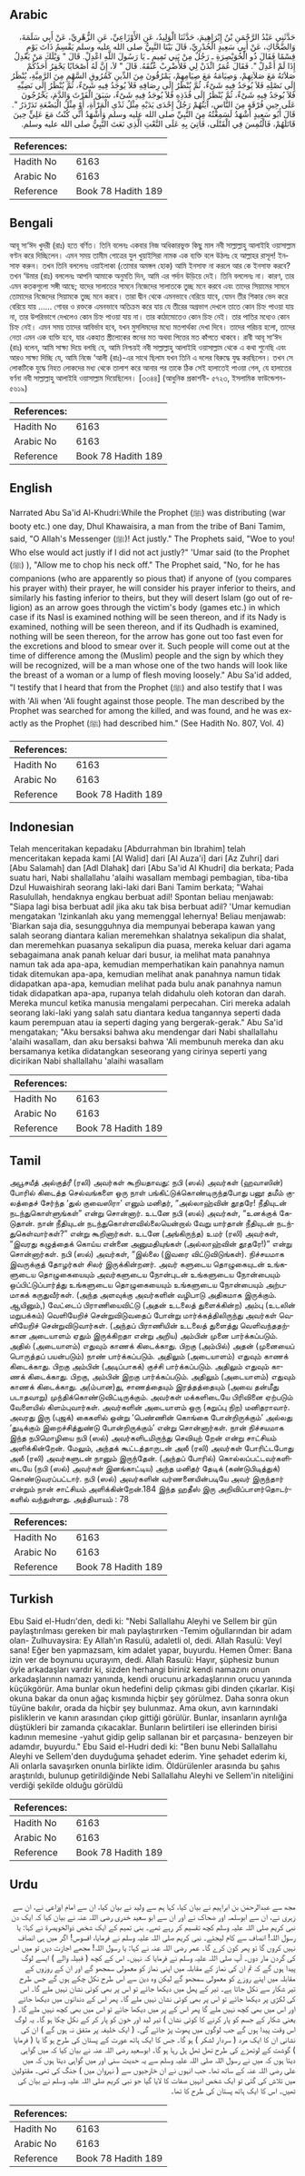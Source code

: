 ## Arabic


<div dir="rtl" lang="ar" style={{fontSize:'larger',backgroundColor:'#f8f9fa',padding:20}}>
حَدَّثَنِي عَبْدُ الرَّحْمَنِ بْنُ إِبْرَاهِيمَ، حَدَّثَنَا الْوَلِيدُ، عَنِ الأَوْزَاعِيِّ، عَنِ الزُّهْرِيِّ، عَنْ أَبِي سَلَمَةَ، وَالضَّحَّاكِ، عَنْ أَبِي سَعِيدٍ الْخُدْرِيِّ، قَالَ بَيْنَا النَّبِيُّ صلى الله عليه وسلم يَقْسِمُ ذَاتَ يَوْمٍ قِسْمًا فَقَالَ ذُو الْخُوَيْصِرَةِ ـ رَجُلٌ مِنْ بَنِي تَمِيمٍ ـ يَا رَسُولَ اللَّهِ اعْدِلْ‏.‏ قَالَ ‏"‏ وَيْلَكَ مَنْ يَعْدِلُ إِذَا لَمْ أَعْدِلْ ‏"‏‏.‏ فَقَالَ عُمَرُ ائْذَنْ لِي فَلأَضْرِبْ عُنُقَهُ‏.‏ قَالَ ‏"‏ لاَ، إِنَّ لَهُ أَصْحَابًا يَحْقِرُ أَحَدُكُمْ صَلاَتَهُ مَعَ صَلاَتِهِمْ، وَصِيَامَهُ مَعَ صِيَامِهِمْ، يَمْرُقُونَ مِنَ الدِّينِ كَمُرُوقِ السَّهْمِ مِنَ الرَّمِيَّةِ، يُنْظَرُ إِلَى نَصْلِهِ فَلاَ يُوجَدُ فِيهِ شَىْءٌ، ثُمَّ يُنْظَرُ إِلَى رِصَافِهِ فَلاَ يُوجَدُ فِيهِ شَىْءٌ، ثُمَّ يُنْظَرُ إِلَى نَضِيِّهِ فَلاَ يُوجَدُ فِيهِ شَىْءٌ، ثُمَّ يُنْظَرُ إِلَى قُذَذِهِ فَلاَ يُوجَدُ فِيهِ شَىْءٌ، سَبَقَ الْفَرْثَ وَالدَّمَ، يَخْرُجُونَ عَلَى حِينِ فُرْقَةٍ مِنَ النَّاسِ، آيَتُهُمْ رَجُلٌ إِحْدَى يَدَيْهِ مِثْلُ ثَدْىِ الْمَرْأَةِ، أَوْ مِثْلُ الْبَضْعَةِ تَدَرْدَرُ ‏"‏‏.‏ قَالَ أَبُو سَعِيدٍ أَشْهَدُ لَسَمِعْتُهُ مِنَ النَّبِيِّ صلى الله عليه وسلم وَأَشْهَدُ أَنِّي كُنْتُ مَعَ عَلِيٍّ حِينَ قَاتَلَهُمْ، فَالْتُمِسَ فِي الْقَتْلَى، فَأُتِيَ بِهِ عَلَى النَّعْتِ الَّذِي نَعَتَ النَّبِيُّ صلى الله عليه وسلم‏.‏
</div>
<div style={{backgroundColor:'#f8f9fa',padding:20, marginBottom: 10}}><table> <thead> <tr> <th>References:</th> <th></th> </tr> </thead> <tbody><tr><td>Hadith No</td><td>6163</td></tr><tr><td>Arabic No</td><td>6163</td></tr><tr><td>Reference</td><td>Book 78 Hadith 189</td></tr></tbody></table></div>

## Bengali


<div dir="ltr" lang="bn" style={{fontSize:'larger',backgroundColor:'#f8f9fa',padding:20}}>
আবূ সা‘ঈদ খুদরী (রাঃ) হতে বর্ণিত। তিনি বলেনঃ একবার নিজ অধিকারভুক্ত কিছু মাল নবী সাল্লাল্লাহু আলাইহি ওয়াসাল্লাম বণ্টন করে দিচ্ছিলেন। এমন সময় তামীম গোত্রের যুল খুয়াইসিরা নামক এক ব্যক্তি বলে উঠলঃ হে আল্লাহর রাসূল! ইনসাফ করুন। তখন তিনি বললেনঃ ওয়াইলাকা (তোমার অমঙ্গল হোক) আমি ইনসাফ না করলে আর কে ইনসাফ করবে? তখন ‘উমার (রাঃ) বললেনঃ আপনি আমাকে অনুমতি দিন, আমি এর গর্দান উড়িয়ে দেই। তিনি বললেনঃ না। কারণ, তার এমন কতকগুলো সঙ্গী আছে; যাদের সালাতের সামনে নিজেদের সালাতকে তুচ্ছ মনে করবে এবং তাদের সিয়ামের সামনে তোমাদের নিজেদের সিয়ামকে তুচ্ছ মনে করবে। তারা দ্বীন থেকে এমনভাবে বেরিয়ে যাবে, যেমন তীর শিকার ভেদ করে বেরিয়ে যায় ...... গোবর ও রক্তকে এমনভাবে অতিক্রম করে যায় যে তীরের অগ্রভাগ দেখলে তাতে কোন চিহ্ন পাওয়া যায় না, তার উপরিভাগে দেখলেও কোন চিহ্ন পাওয়া যায় না। তার কাঠামোতেও কোন চিহ্ন নেই। তার পাতির মধ্যেও কোন চিহ্ন নেই। এমন সময় তাদের আবির্ভাব হবে, যখন মুসলিমদের মধ্যে মতপার্থক্য দেখা দিবে। তাদের পরিচয় হলো, তাদের নেতা এমন এক ব্যক্তি হবে, যার একহাত স্ত্রীলোকের স্তনের মত অথবা পিত্তের মত কাঁপতে থাকবে। রাবী আবূ সা‘ঈদ (রাঃ) বলেন, আমি সাক্ষ্য দিয়ে বলছি যে, আমি নিশ্চয়ই নবী সাল্লাল্লাহু আলাইহি ওয়াসাল্লাম থেকে এ কথা শুনেছি এবং আরও সাক্ষ্য দিচ্ছি যে, আমি নিজে ‘আলী (রাঃ)-এর সাথে ছিলাম যখন তিনি এ দলের বিরুদ্ধে যুদ্ধ করছিলেন। তখন সে লোকটিকে যুদ্ধে নিহত লোকদের মধ্য থেকে তালাশ করে আনার পর তাকে ঠিক সেই হালাতেই পাওয়া গেল, যে হালাতের বর্ণনা নবী সাল্লাল্লাহু আলাইহি ওয়াসাল্লাম দিয়েছিলেন। [৩৩৪৪] (আধুনিক প্রকাশনী- ৫৭২৩, ইসলামিক ফাউন্ডেশন- ৫৬১৯)
</div>
<div style={{backgroundColor:'#f8f9fa',padding:20, marginBottom: 10}}><table> <thead> <tr> <th>References:</th> <th></th> </tr> </thead> <tbody><tr><td>Hadith No</td><td>6163</td></tr><tr><td>Arabic No</td><td>6163</td></tr><tr><td>Reference</td><td>Book 78 Hadith 189</td></tr></tbody></table></div>

## English


<div dir="ltr" lang="en" style={{fontSize:'larger',backgroundColor:'#f8f9fa',padding:20}}>
Narrated Abu Sa'id Al-Khudri:While the Prophet (ﷺ) was distributing (war booty etc.) one day, Dhul Khawaisira, a man from the tribe of Bani Tamim, said, "O Allah's Messenger (ﷺ)! Act justly." The Prophets said, "Woe to you! Who else would act justly if I did not act justly?" 'Umar said (to the Prophet (ﷺ) ), "Allow me to chop his neck off." The Prophet said, "No, for he has companions (who are apparently so pious that) if anyone of (you compares his prayer with) their prayer, he will consider his prayer inferior to theirs, and similarly his fasting inferior to theirs, but they will desert Islam (go out of religion) as an arrow goes through the victim's body (games etc.) in which case if its Nasl is examined nothing will be seen thereon, and if its Nady is examined, nothing will be seen thereon, and if its Qudhadh is examined, nothing will be seen thereon, for the arrow has gone out too fast even for the excretions and blood to smear over it. Such people will come out at the time of difference among the (Muslim) people and the sign by which they will be recognized, will be a man whose one of the two hands will look like the breast of a woman or a lump of flesh moving loosely." Abu Sa'id added, "I testify that I heard that from the Prophet (ﷺ) and also testify that I was with 'Ali when 'Ali fought against those people. The man described by the Prophet was searched for among the killed, and was found, and he was exactly as the Prophet (ﷺ) had described him." (See Hadith No. 807, Vol. 4)
</div>
<div style={{backgroundColor:'#f8f9fa',padding:20, marginBottom: 10}}><table> <thead> <tr> <th>References:</th> <th></th> </tr> </thead> <tbody><tr><td>Hadith No</td><td>6163</td></tr><tr><td>Arabic No</td><td>6163</td></tr><tr><td>Reference</td><td>Book 78 Hadith 189</td></tr></tbody></table></div>

## Indonesian


<div dir="ltr" lang="id" style={{fontSize:'larger',backgroundColor:'#f8f9fa',padding:20}}>
Telah menceritakan kepadaku [Abdurrahman bin Ibrahim] telah menceritakan kepada kami [Al Walid] dari [Al Auza'i] dari [Az Zuhri] dari [Abu Salamah] dan [Adl Dlahak] dari [Abu Sa'id Al Khudri] dia berkata; Pada suatu hari, Nabi shallallahu 'alaihi wasallam membagi pembagian, tiba-tiba Dzul Huwaishirah seorang laki-laki dari Bani Tamim berkata; "Wahai Rasulullah, hendaknya engkau berbuat adil! Spontan beliau menjawab: "Siapa lagi bisa berbuat adil jika aku tak bisa berbuat adil? 'Umar kemudian mengatakan 'Izinkanlah aku yang memenggal lehernya! Beliau menjawab: 'Biarkan saja dia, sesungguhnya dia mempunyai beberapa kawan yang salah seorang diantara kalian meremehkan shalatnya sekalipun dia shalat, dan meremehkan puasanya sekalipun dia puasa, mereka keluar dari agama sebagaimana anak panah keluar dari busur, ia melihat mata panahnya namun tak ada apa-apa, kemudian memperhatikan kain panahnya namun tidak ditemukan apa-apa, kemudian melihat anak panahnya namun tidak didapatkan apa-apa, kemudian melihat pada bulu anak panahnya namun tidak didapatkan apa-apa, rupanya telah didahulu oleh kotoran dan darah. Mereka muncul ketika manusia mengalami perpecahan. Ciri mereka adalah seorang laki-laki yang salah satu diantara kedua tangannya seperti dada kaum perempuan atau ia seperti daging yang bergerak-gerak." Abu Sa'id mengatakan; "Aku bersaksi bahwa aku mendengar dari Nabi shallallahu 'alaihi wasallam, dan aku bersaksi bahwa 'Ali membunuh mereka dan aku bersamanya ketika didatangkan seseorang yang cirinya seperti yang dicirikan Nabi shallallahu 'alaihi wasallam
</div>
<div style={{backgroundColor:'#f8f9fa',padding:20, marginBottom: 10}}><table> <thead> <tr> <th>References:</th> <th></th> </tr> </thead> <tbody><tr><td>Hadith No</td><td>6163</td></tr><tr><td>Arabic No</td><td>6163</td></tr><tr><td>Reference</td><td>Book 78 Hadith 189</td></tr></tbody></table></div>

## Tamil


<div dir="ltr" lang="ta" style={{fontSize:'larger',backgroundColor:'#f8f9fa',padding:20}}>
அபூசயீத் அல்குத்ரீ (ரலி) அவர்கள் கூறியதாவது: நபி (ஸல்) அவர்கள் (ஹவாஸின்) போரில் கிடைத்த செல்வங்களை ஒரு நாள் பங்கிட்டுக்கொண்டிருந்தபோது பனூ தமீம் குலத்தைச் சேர்ந்த ‘துல் குவைஸிரா’ எனும் மனிதர், “அல்லாஹ்வின் தூதரே! நீதியுடன் நடந்துகொள்ளுங்கள்” என்று சொன்னார். உடனே நபி (ஸல்) அவர்கள், “உனக்குக் கேடுதான். நான் நீதியுடன் நடந்துகொள்ளவில்லையென்றால் வேறு யார்தான் நீதியுடன் நடந்துகெள்வார்கள்?” என்று கூறினார்கள். உடனே (அங்கிருந்த) உமர் (ரலி) அவர்கள், “இவரது கழுத்தைக் கொய்ய என்னை அனுமதியுங்கள் (அல்லாஹ்வின் தூதரே!)” என்று சொன்னார்கள். நபி (ஸல்) அவர்கள், “இல்லை (இவரை விட்டுவிடுங்கள்). நிச்சயமாக இவருக்குத் தோழர்கள் சிலர் இருக்கின்றனர். அவர் களுடைய தொழுகையுடன் உங்களுடைய தொழுகையையும் அவர்களுடைய நோன்புடன் உங்களுடைய நோன்பையும் ஒப்பிட்டுப்பார்த்து உங்களுடைய தொழுகையையும் உங்களுடைய நோன்பையும் அற்பமாகக் கருதுவீர்கள். (அந்த அளவுக்கு அவர்களின் வழிபாடு அதிகமாக இருக்கும். ஆயினும்,) வேட்டைப் பிராணியைவிட்டு (அதன் உடலைத் துளைக்கின்ற) அம்பு (உடலின் மறுபக்கம்) வெளியேறிச் சென்றுவிடுவதைப் போன்று மார்க்கத்திலிருந்து அவர்கள் வெளியேறிச் சென்றுவிடுவார்கள். (அந்தப் பிராணியின் உடலைத் துளைத்து வெளிவந்ததற்கான அடையாளம் ஏதும் இருக்கிறதா என்று அறிய) அம்பின் முனை பார்க்கப்படும். அதில் (அடையாளம்) எதுவும் காணக் கிடைக்காது. பிறகு (அம்பில்) அதன் (முனையைப் பொருத்தப் பயன்படும்) நாண் பார்க்கப்படும். அதிலும் (அடையாளம்) எதுவும் காணக் கிடைக்காது. பிறகு அம்பின் (அடிப்பாகக்) குச்சி பார்க்கப்படும். அதிலும் எதுவும் காணக் கிடைக்காது. பிறகு, அம்பின் இறகு பார்க்கப்படும். அதிலும் (அடையாளம்) எதுவும் காணக் கிடைக்காது. அ(ம்பான)து, சாணத்தையும் இரத்தத்தையும் (அவை தன்மீது படாதவாறு) முந்திக்கொண்டுவிட்டிருக்கும். அவர்கள் மக்களிடையே பிரிவினை ஏற்படும் வேளையில் கிளம்புவார்கள். அவர்களின் அடையாளம் ஒரு (கறுப்பு நிற) மனிதராவார். அவரது இரு (புஜக்) கைகளில் ஒன்று ’பெண்ணின் கொங்கை போன்றிருக்கும்’ அல்லது ‘துடிக்கும் இறைச்சித்துண்டு போன்றிருக்கும்’ என்று சொன்னார்கள். நான் நிச்சயமாக இந்த நபிமொழியை நபி (ஸல்) அவர்களிடமிருந்து செவியுற் றேன் என்று சாட்சியம் அளிக்கின்றேன். மேலும், அந்தக் கூட்டத்தாருடன் அலீ (ரலி) அவர்கள் போரிட்டபோது அலீ (ரலி) அவர்களுடன் நானும் இருந்தேன். (அந்தப் போரில்) கொல்லப்பட்டவர்களிடையே (நபி (ஸல்) அவர்கள் இனங்காட்டிய) அந்த மனிதர் தேடிக் (கண்டுபிடித்துக்) கொண்டுவரப்பட்டார். நபி (ஸல்) அவர்களின் வர்ணனையின்படியே அவர் இருந்தார் என்றும் நான் சாட்சியம் அளிக்கின்றேன்.184 இந்த ஹதீஸ் இரு அறிவிப்பாளர்தொடர்களில் வந்துள்ளது. அத்தியாயம் : 78
</div>
<div style={{backgroundColor:'#f8f9fa',padding:20, marginBottom: 10}}><table> <thead> <tr> <th>References:</th> <th></th> </tr> </thead> <tbody><tr><td>Hadith No</td><td>6163</td></tr><tr><td>Arabic No</td><td>6163</td></tr><tr><td>Reference</td><td>Book 78 Hadith 189</td></tr></tbody></table></div>

## Turkish


<div dir="ltr" lang="tr" style={{fontSize:'larger',backgroundColor:'#f8f9fa',padding:20}}>
Ebu Said el-Hudrı'den, dedi ki: "Nebi Sallallahu Aleyhi ve Sellem bir gün paylaştırılması gereken bir malı paylaştırırken -Temim oğullarından bir adam olan- Zulhuvaysira: Ey Allah'ın Rasulü, adaletli ol, dedi. Allah Rasulü: Veyl sana! Eğer ben yapmazsam, kim adalet yapar, buyurdu. Hemen Ömer: Bana izin ver de boynunu uçurayım, dedi. Allah Rasulü: Hayır, şüphesiz bunun öyle arkadaşları vardır ki, sizden herhangi biriniz kendi namazını onun arkadaşlarının namazı yanında, kendi orucunu arkadaşlarının orucu yanında küçükgörür. Ama bunlar okun hedefini delip çıkması gibi dinden çıkarlar. Kişi okuna bakar da onun ağaç kısmında hiçbir şey görülmez. Daha sonra okun tüyüne bakılır, orada da hiçbir şey bulunmaz. Ama okun, avın karnındaki pisIiklerin ve kanın arasından çıkıp gittiği görülür. Bunlar, insanların ayrılığa düştükleri bir zamanda çıkacaklar. Bunların belirtileri ise ellerinden birisi kadının memesine -yahut gidip gelip sallanan bir et parçasına- benzeyen bir adamdır, buyurdu." Ebu Said el-Hudri dedi ki: "Ben bunu Nebi Sallallahu Aleyhi ve Sellem'den duyduğuma şehadet ederim. Yine şehadet ederim ki, Ali onlarla savaşırken onunla birlikte idim. Öldürülenler arasında bu şahıs araştırıldı, bulunup getirildiğinde Nebi Sallallahu Aleyhi ve Sellem'in niteliğini verdiği şekilde olduğu görüldü
</div>
<div style={{backgroundColor:'#f8f9fa',padding:20, marginBottom: 10}}><table> <thead> <tr> <th>References:</th> <th></th> </tr> </thead> <tbody><tr><td>Hadith No</td><td>6163</td></tr><tr><td>Arabic No</td><td>6163</td></tr><tr><td>Reference</td><td>Book 78 Hadith 189</td></tr></tbody></table></div>

## Urdu


<div dir="rtl" lang="ur" style={{fontSize:'larger',backgroundColor:'#f8f9fa',padding:20}}>
مجھ سے عبدالرحمٰن بن ابراہیم نے بیان کیا، کہا ہم سے ولید نے بیان کیا، ان سے امام اوزاعی نے، ان سے زہری نے، ان سے ابوسلمہ اور ضحاک نے اور ان سے ابو سعید خدری رضی اللہ عنہ نے بیان کیا کہ ایک دن نبی کریم صلی اللہ علیہ وسلم کچھ تقسیم کر رہے تھے۔ بنی تمیم کے ایک شخص ذوالخویصرۃ نے کہا: یا رسول اللہ! انصاف سے کام لیجئے۔ نبی کریم صلی اللہ علیہ وسلم نے فرمایا، افسوس! اگر میں ہی انصاف نہیں کروں گا تو پھر کون کرے گا۔ عمر رضی اللہ عنہ نے کہا: یا رسول اللہ! مجھے اجازت دیں تو میں اس کی گردن مار دوں۔ آپ صلی اللہ علیہ وسلم نے فرمایا کہ نہیں۔ اس کے کچھ ( قبیلہ والے ) ایسے لوگ پیدا ہوں گے کہ تم ان کی نماز کے مقابلہ میں اپنی نماز کو معمولی سمجھو گے اور ان کے روزوں کے مقابلہ میں اپنے روزے کو معمولی سمجھو گے لیکن وہ دین سے اس طرح نکل چکے ہوں گے جس طرح تیر شکار سے نکل جاتا ہے۔ تیر کے پھل میں دیکھا جائے تو اس پر بھی کوئی نشان نہیں ملے گا۔ اس کی لکڑی پر دیکھا جائے تو اس پر بھی کوئی نشان نہیں ملے گا۔ پھر اس کے دندانوں میں دیکھا جائے اور اس میں بھی کچھ نہیں ملے گا پھر اس کے پر میں دیکھا جائے تو اس میں بھی کچھ نہیں ملے گا۔ ( یعنی شکار کے جسم کو پار کرنے کا کوئی نشان ) تیر لید اور خون کو پار کر کے نکل چکا ہو گا۔ یہ لوگ اس وقت پیدا ہوں گے جب لوگوں میں پھوٹ پڑ جائے گی۔ ( ایک خلیفہ پر متفق نہ ہوں گے ) ان کی نشانی ان کا ایک مرد ( سردار لشکر ) ہو گا۔ جس کا ایک ہاتھ عورت کے پستان کی طرح ہو گا یا ( فرمایا ) گوشت کے لوتھڑے کی طرح تھل تھل ہل رہا ہو گا۔ ابوسعید رضی اللہ عنہ نے بیان کیا کہ میں گواہی دیتا ہوں کہ میں نے رسول اللہ صلی اللہ علیہ وسلم سے یہ حدیث سنی اور میں گواہی دیتا ہوں کہ میں علی رضی اللہ عنہ کے ساتھ تھا۔ جب انہوں نے ان خارجیوں سے ( نہروان میں ) جنگ کی تھی۔ مقتولین میں تلاش کی گئی تو ایک شخص انہیں صفات کا لایا گیا جو نبی کریم صلی اللہ علیہ وسلم نے بیان کی تھیں۔ اس کا ایک ہاتھ پستان کی طرح کا تھا۔
</div>
<div style={{backgroundColor:'#f8f9fa',padding:20, marginBottom: 10}}><table> <thead> <tr> <th>References:</th> <th></th> </tr> </thead> <tbody><tr><td>Hadith No</td><td>6163</td></tr><tr><td>Arabic No</td><td>6163</td></tr><tr><td>Reference</td><td>Book 78 Hadith 189</td></tr></tbody></table></div>